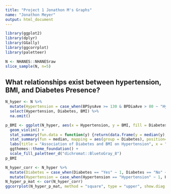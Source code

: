 ```yaml
---
title: "Project 1 Jonathon M's Graphs"
name: "Jonathon Meyer"
output: html_document
---
```

```r
library(ggplot2)
library(dplyr)
library(GGally)
library(ggcorrplot)
library(paletteer)
```


```r
N <- NHANES::NHANESraw
slice_sample(N, n=5)
```
## What relationships exist between hypertension, BMI, and Diabetes Presence?
```r
N_hyper <- N %>%
  mutate(Hypertension = case_when(BPSysAve >= 130 & BPDiaAve > 80 ~ "Hypertension", BPSysAve < 130 & BPDiaAve <= 80 ~ "Normal Blood Pressure")) %>%
  select(Hypertension, Diabetes, BMI) %>%
  na.omit()

p_BMI <- ggplot(N_hyper, aes(x = Hypertension, y = BMI, fill = Diabetes)) +
  geom_violin() +
  stat_summary(fun.data = function(y) {return(data.frame(y = median(y), ymin = quantile(y, 0.25), ymax = quantile(y, 0.75)))}, geom = "errorbar", width = 0.1, position=position_dodge(width=0.9)) +
  stat_summary(fun = median, mapping = aes(group = Diabetes), position=position_dodge(width=0.9), geom = "point", size = 3, show.legend = F) +
  labs(title = "Association of Diabetes and BMI on Hypertension", x = "BMI", y = "Presence of Hypertension", fill = "Has Diabetes") + 
  ggthemes::theme_foundation() + 
  scale_fill_paletteer_d("dichromat::BluetoGray_8")
p_BMI
```

```r
N_hyper_corr <- N_hyper %>%
  mutate(Diabetes = case_when(Diabetes == "Yes" ~ 1, Diabetes == "No" ~ 0)) %>% 
  mutate(Hypertension = case_when(Hypertension == "Hypertension" ~ 1, Hypertension == "Normal Blood Pressure" ~ 0))
N_hyper_p_mat <- cor(N_hyper_corr)
ggcorrplot(N_hyper_p_mat, method = "square", type = "upper", show.diag = F, outline.color = "black", ggtheme = ggthemes::theme_tufte(), lab = T, lab_size = 7)
```
